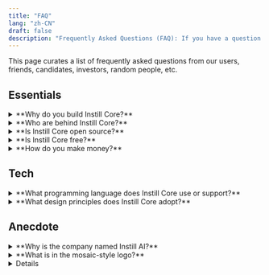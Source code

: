 ```yaml
---
title: "FAQ"
lang: "zh-CN"
draft: false
description: "Frequently Asked Questions (FAQ): If you have a question about Instill products, you're in the right place"
---
```


This page curates a list of frequently asked questions from our users, friends,
candidates, investors, random people, etc.

## Essentials

<ToggleBlock>
  <details> 
    <summary>**Why do you build Instill Core?**</summary>

    The modern data stack lacks unstructured data processing capabilities.

    Processing unstructured data is challenging. We struggled with connecting data from different sources, developing deep learning models, deploying them, managing day-to-day operations, and continually building MLOps tools to maintain pipeline resilience and consistent AI performance. All of this was done in-house and was not scalable.

    There must be a better way, and [🔮 Instill Core](welcome#instill-core) is the solution.

    To make AI accessible to everyone, the focus should not only be on algorithms (i.e., AI models) but also on the infrastructure tools that connect these algorithms with the modern data stack end-to-end.

    For a more detailed narrative, read our blog articles "[Why Instill AI exists](/blog/why-instill-ai-exists/?utm_source=documentation&utm_medium=link)" and "[Missing piece in modern data stack: unstructured data ETL](/blog/unstructured-data-etl/?utm_source=documentation&utm_medium=link)".

  </details>
</ToggleBlock>

<ToggleBlock>
  <details> 
    <summary>**Who are behind Instill Core?**</summary>

    We are a nimble team formed by members working for years in Computer Vision, Machine Learning, Deep Learning, large-scale database, and cloud-native applications/infrastructure.
    We have in-depth experience in developing and maintaining sophisticated AI systems.

    Before we started to build Instill Core, we had fought with streaming large volume data (billions of images a day!) to automate Vision tasks using deep learning models, sweating blood to build everything from scratch.

    We have learned that model serving for an effective end-to-end data flow concerns not only **high throughput** and **low latency** but also **cost effectiveness**. These criteria are non-trivial to achieve altogether.
    In the end, we had successfully built a battle-proven AI system in-house and had the system run in production for years.

    What we had built can actually be modularised into working components to benefit a broader spectrum of AI tasks and industry sectors.
    We believe it's time to apply our experiences to make AI more accessible to everyone, especially the data industry.

  </details>
</ToggleBlock>

<ToggleBlock>
  <details> 
    <summary>**Is Instill Core open source?**</summary>

    Instill Core uses multiple licenses, including Elastic License 2.0 (ELv2) and open-source MIT License.
    Our mission is to make AI accessible to everyone. The best way to achieve this is to make Instill Core free to use and source available to everyone, while ensuring we safely create a sustainable business.
    Please check the [Instill Core License](license) in detail.

  </details>
</ToggleBlock>

<ToggleBlock>
  <details> 
    <summary>**Is Instill Core free?**</summary>

    Yes. It is source available so you can self-host it in your basement for free.

  </details>
</ToggleBlock>

<ToggleBlock>
  <details> 
    <summary>**How do you make money?**</summary>

    We offer fully managed cloud service **Instill Cloud** to users who want to get all the power of Instill Core without any hassle.

    It is currently in **Open Alpha** testing phase - with all features **FREE**. For more information, see the [Pricing](/pricing) page. Rest assured that we will never charge you without your consent.

    We are adding new features every day and we need your feedback to help shape the future of the service and build Instill Cloud the best it can be.

    👉 [Try Instill Cloud free](https://www.instill.tech/?utm_source=documentation&utm_medium=link)

  </details>
</ToggleBlock>

## Tech

<ToggleBlock>
  <details> 
    <summary>**What programming language does Instill Core use or support?**</summary>

    Instill Core's backend components are Go-based and frontend console is written in Next.js, TypeScript, and TailwindCSS.

    Nonetheless, Instill Core is API-first and cloud-native. You can use cURL or the protobuf auto-generated codes to work with Instill Core. More developer-friendly multi-language SDKs are on our future roadmap.

  </details>
</ToggleBlock>

<ToggleBlock>
  <details> 
    <summary>**What design principles does Instill Core adopt?**</summary>

    - [Microservice](https://en.wikipedia.org/wiki/Microservices) architecture makes Instill Core to be extensible, flexible and reusable for scenarios where new components are constantly added in Instill Core.
      The overall microservice system can be also very efficient at scaling phase to scale each backend instances based on their individual workload.

    - [IDEALS](https://www.infoq.com/articles/microservices-design-ideals) (**I**nterface segregation, **D**eployability, **E**vent-driven, **A**vailability over consistency, **L**oose coupling, and **S**ingle responsibility) design principle sets a rigorous framework when there comes to any Instill Core design questions in our day-to-day development.

    - [API-first](https://swagger.io/resources/articles/adopting-an-api-first-approach) approach comes naturally with the adoption of microservice and IDEALS. All backend components in Instill Core are implemented with API-first design principle so the contract is firmly established for whatever necessary integration task coming in the future.

    - [The twelve-factor methodology](https://12factor.net) provides a down-to-earth guideline for the development and deployment of Instill Core components.

    Building an effective and efficient machine learning product requires implementing the cutting-edge best practices of MLOps.
    There are many essential components involved in the MLOps cycle, and notably, these components are still evolving.

    We believe tooling development in AI and Data industry is marching toward a completely modularisation future, meaning that components in MLOps need to take into account flexibility, extensibility and composability as the first-class citizen as far as the design principle goes.

  </details>
</ToggleBlock>

## Anecdote

<ToggleBlock>
  <details> 
    <summary>**Why is the company named Instill AI?**</summary>

    We have been attempting to land AI products ever since the surge of deep learning in 2014.
    On the way, we have learned how challenging this can be. To build effective AI products, educate the market about the AI, and eventually see the AI products helping people in real life.
    It is fair to say that we, the whole industry, still have a long way to go.

    We are enthusiastic about being on the journey, to instill the AI technologies gradually to the industry.

    The name is also inspired by a Chinese poem "Delighting in Rain on a Spring Night (春夜喜雨)" by Du Fu (杜甫), particularly for reifying the word "instill":

    > 好雨知時節，當春乃發生。
    > 隨風潛入夜，潤物細無聲。
    > 野徑雲俱黑，江船火獨明。
    > 曉看紅濕處，花重錦官城。

    It's pretty hard to have this poem precisely translated in English, but anyway the main idea is to express how delightful when hard working finally pays off.

  </details>
</ToggleBlock>

<ToggleBlock>
  <details> 
    <summary>**What is in the mosaic-style logo?**</summary>

    Our visual designer [Wen Chen](https://mrwenchen.com/about) has done a great job to embed Instill AI and the meaning of our effort into the logo.

    <div align="center">
      <ZoomableImg
        src="/docs-assets/core/why-logo.png"
        alt="logo"
        width="400px"
      />
    </div>

  </details>
</ToggleBlock>

<ToggleBlock>
  <details>

    <summary>**Which one is Instill AI?**</summary>

    Among all the other Instill AIs you could ever find on the Internet, Instill AI with the domain `instill.tech` is the earliest incorporated company in the UK (on 11 June 2020).

    If you Google "Instill AI", please always refer to the right one: https://www.instill.tech to find us. 😉

  </details>
</ToggleBlock>
